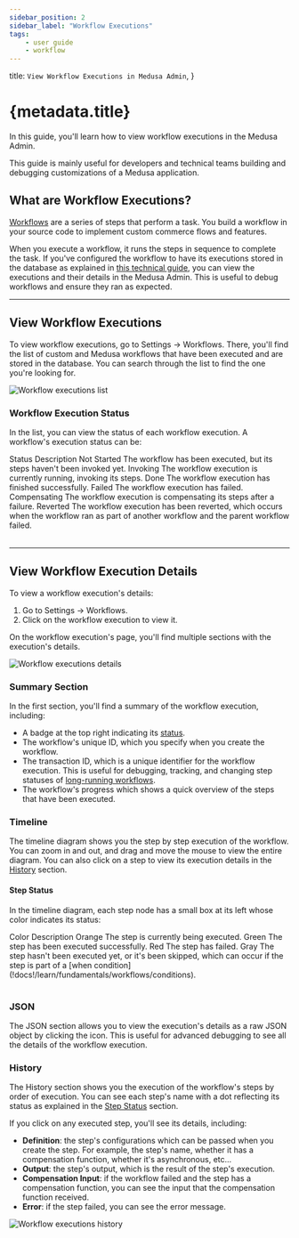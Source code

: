 ```yaml
---
sidebar_position: 2
sidebar_label: "Workflow Executions"
tags:
    - user guide
    - workflow
---
```



  title: `View Workflow Executions in Medusa Admin`,
}

# {metadata.title}

In this guide, you'll learn how to view workflow executions in the Medusa Admin.

<Note>

This guide is mainly useful for developers and technical teams building and debugging customizations of a Medusa application.

</Note>

## What are Workflow Executions?

[Workflows](!docs!/learn/fundamentals/workflows) are a series of steps that perform a task. You build a workflow in your source code to implement custom commerce flows and features.

When you execute a workflow, it runs the steps in sequence to complete the task. If you've configured the workflow to have its executions stored in the database as explained in [this technical guide](!docs!/learn/fundamentals/workflows/store-executions), you can view the executions and their details in the Medusa Admin. This is useful to debug workflows and ensure they ran as expected.

---

## View Workflow Executions

To view workflow executions, go to Settings → Workflows. There, you'll find the list of custom and Medusa workflows that have been executed and are stored in the database. You can search through the list to find the one you're looking for.

![Workflow executions list](https://res.cloudinary.com/dza7lstvk/image/upload/v1740496862/User%20Guide/Screenshot_2025-02-25_at_5.16.30_PM_fjkbrc.png)

### Workflow Execution Status

In the list, you can view the status of each workflow execution. A workflow's execution status can be:

<Table>
  <Table.Header>
    <Table.Row>
      <Table.HeaderCell>Status</Table.HeaderCell>
      <Table.HeaderCell>Description</Table.HeaderCell>
    </Table.Row>
  </Table.Header>
  <Table.Body>
    <Table.Row>
      <Table.Cell>Not Started</Table.Cell>
      <Table.Cell>The workflow has been executed, but its steps haven't been invoked yet.</Table.Cell>
    </Table.Row>
    <Table.Row>
      <Table.Cell>Invoking</Table.Cell>
      <Table.Cell>The workflow execution is currently running, invoking its steps.</Table.Cell>
    </Table.Row>
    <Table.Row>
      <Table.Cell>Done</Table.Cell>
      <Table.Cell>The workflow execution has finished successfully.</Table.Cell>
    </Table.Row>
    <Table.Row>
      <Table.Cell>Failed</Table.Cell>
      <Table.Cell>The workflow execution has failed.</Table.Cell>
    </Table.Row>
    <Table.Row>
      <Table.Cell>Compensating</Table.Cell>
      <Table.Cell>The workflow execution is compensating its steps after a failure.</Table.Cell>
    </Table.Row>
    <Table.Row>
      <Table.Cell>Reverted</Table.Cell>
      <Table.Cell>The workflow execution has been reverted, which occurs when the workflow ran as part of another workflow and the parent workflow failed.</Table.Cell>
    </Table.Row>
  </Table.Body>
</Table>

---

## View Workflow Execution Details

To view a workflow execution's details:

1. Go to Settings → Workflows.
2. Click on the workflow execution to view it.

On the workflow execution's page, you'll find multiple sections with the execution's details.

![Workflow executions details](https://res.cloudinary.com/dza7lstvk/image/upload/v1740496967/User%20Guide/Screenshot_2025-02-25_at_5.22.33_PM_z6al6a.png)

### Summary Section

In the first section, you'll find a summary of the workflow execution, including:

- A badge at the top right indicating its [status](#workflow-execution-status).
- The workflow's unique ID, which you specify when you create the workflow.
- The transaction ID, which is a unique identifier for the workflow execution. This is useful for debugging, tracking, and changing step statuses of [long-running workflows](!docs!/learn/fundamentals/workflows/long-running-workflow).
- The workflow's progress which shows a quick overview of the steps that have been executed.

### Timeline

The timeline diagram shows you the step by step execution of the workflow. You can zoom in and out, and drag and move the mouse to view the entire diagram. You can also click on a step to view its execution details in the [History](#history) section.

#### Step Status

In the timeline diagram, each step node has a small box at its left whose color indicates its status:

<Table>
  <Table.Header>
    <Table.Row>
      <Table.HeaderCell>Color</Table.HeaderCell>
      <Table.HeaderCell>Description</Table.HeaderCell>
    </Table.Row>
  </Table.Header>
  <Table.Body>
    <Table.Row>
      <Table.Cell>
        Orange
      </Table.Cell>
      <Table.Cell>
        The step is currently being executed.
      </Table.Cell>
    </Table.Row>
    <Table.Row>
      <Table.Cell>
        Green
      </Table.Cell>
      <Table.Cell>
        The step has been executed successfully.
      </Table.Cell>
    </Table.Row>
    <Table.Row>
      <Table.Cell>
        Red
      </Table.Cell>
      <Table.Cell>
        The step has failed.
      </Table.Cell>
    </Table.Row>
    <Table.Row>
      <Table.Cell>
        Gray
      </Table.Cell>
      <Table.Cell>
        The step hasn't been executed yet, or it's been skipped, which can occur if the step is part of a [when condition](!docs!/learn/fundamentals/workflows/conditions).
      </Table.Cell>
    </Table.Row>
  </Table.Body>
</Table>

### JSON

The JSON section allows you to view the execution's details as a raw JSON object by clicking the <InlineIcon Icon={ArrowUpRightOnBox} alt="expand" /> icon. This is useful for advanced debugging to see all the details of the workflow execution.

### History

The History section shows you the execution of the workflow's steps by order of execution. You can see each step's name with a dot reflecting its status as explained in the [Step Status](#step-status) section.

If you click on any executed step, you'll see its details, including:

- **Definition**: the step's configurations which can be passed when you create the step. For example, the step's name, whether it has a compensation function, whether it's asynchronous, etc...
- **Output**: the step's output, which is the result of the step's execution.
- **Compensation Input**: if the workflow failed and the step has a compensation function, you can see the input that the compensation function received.
- **Error**: if the step failed, you can see the error message.

![Workflow executions history](https://res.cloudinary.com/dza7lstvk/image/upload/v1740498395/User%20Guide/Screenshot_2025-02-25_at_5.46.20_PM_spnh0j.png)
